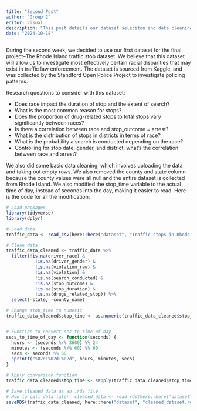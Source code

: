 ```yaml
---
title: "Second Post"
author: "Group 2"
editor: visual
description: "This post details our dataset seleciton and data cleaning"
date: "2024-10-18"
---
```


During the second week, we decided to use our first dataset for the final project--The Rhode Island traffic stop dataset. We believe that this dataset will allow us to investigate most effectively certain racial disparities that may exist in traffic law enforcement. The dataset is sourced from Kaggle, and was collected by the Standford Open Police Project to investigate policing patterns.

Research questions to consider with this dataset:

-   Does race impact the duration of stop and the extent of search?
-   What is the most common reason for stops?
-   Does the proportion of drug-related stops to total stops vary significantly between races? 
-   Is there a correlation between race and stop_outcome = arrest?
-   What is the distribution of stops in districts in terms of race?
-   What is the probability a search is conducted depending on the race?
-   Controlling for stop date, gender, and district, what's the correlation between race and arrest?

We also did some basic data cleaning, which involves uploading the data and taking out empty rows. We also removed the county and state column because the county values were all null and the entire dataset is collected from Rhode Island. We also modified the stop_time variable to the actual time of day, instead of seconds into the day, making it easier to read. Here is the code for all the modification:

```r
# Load packages
library(tidyverse)
library(dplyr)

# Load data
traffic_data <- read_csv(here::here("dataset", "Traffic stops in Rhode Island.csv"))

# Clean data
traffic_data_cleaned <- traffic_data %>%
  filter(!is.na(driver_race) & 
           !is.na(driver_gender) & 
           !is.na(violation_raw) & 
           !is.na(violation) & 
           !is.na(search_conducted) & 
           !is.na(stop_outcome) & 
           !is.na(stop_duration) & 
           !is.na(drugs_related_stop)) %>%
  select(-state, -county_name)

# Change stop_time to numeric
traffic_data_cleaned$stop_time <- as.numeric(traffic_data_cleaned$stop_time)


# Function to convert sec to time of day
secs_to_time_of_day <- function(seconds) {
  hours <- (seconds %/% 3600) %% 24
  minutes <- (seconds %/% 60) %% 60
  secs <- seconds %% 60
  sprintf("%02d:%02d:%02d", hours, minutes, secs)
}

# Apply conversion function
traffic_data_cleaned$stop_time <- sapply(traffic_data_cleaned$stop_time, secs_to_time_of_day)

# Save cleaned data as an .rds file
# How to call data later: cleaned_data <- read_rds(here::here("dataset", "cleaned_dataset.rds"))
saveRDS(traffic_data_cleaned, here::here("dataset", "cleaned_dataset.rds"))

```

